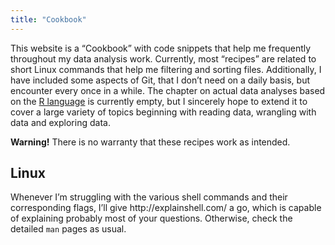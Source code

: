 ```yaml
---
title: "Cookbook"
---
```


This website is a "Cookbook" with code snippets that help me frequently 
throughout my data analysis work.
Currently, most "recipes" are related to short Linux commands that help me 
filtering and sorting files.
Additionally, I have included some aspects of Git, that I don't need on a daily
basis, but encounter every once in a while.
The chapter on actual data analyses based on the [R language](https://www.r-project.org/) is currently empty, but I sincerely hope
to extend it to cover a large variety of topics beginning with reading data, 
wrangling with data and exploring data.

<div class="alert alert-warning">
  <strong>Warning!</strong> There is no warranty that these recipes work as 
  intended.
</div>

<!--
![buzzfeed.com](https://img.buzzfeed.com/buzzfeed-static/static/2014-10/26/6/enhanced/webdr08/enhanced-14836-1414320930-8.jpg)
-->

## Linux
Whenever I'm struggling with the various shell commands and their corresponding 
flags, I'll give http://explainshell.com/ a go, which is capable of explaining 
probably most of your questions.
Otherwise, check the detailed `man` pages as usual.